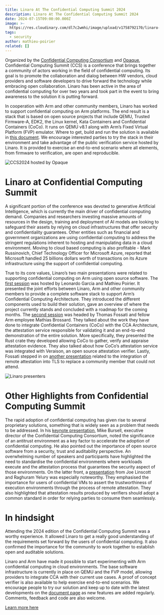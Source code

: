 ```yaml
---
title: Linaro At The Confidential Computing Summit 2024
description: Linaro At The Confidential Computing Summit 2024
date: 2024-07-15T09:00:00.000Z
image: >-
  https://res.cloudinary.com/dl7c2wmhi/image/upload/v1758792170/linaro-website/images/blog/ccs2024-image1_re3oo6.jpg
tags:
  - security
author: mathieu-poirier
related: []
---
```

Organized by the [Confidential Computing Consortium](https://confidentialcomputing.io/) and [Opaque](https://www.opaque.co/), Confidential Computing Summit (CCS) is a conference that brings together a community of actors working in the field of confidential computing.  Its goal is to promote the collaboration and dialog between HW vendors, cloud providers and software developers to drive forward the technology while embracing open collaboration.  Linaro has been active in the area of confidential computing for over two years and took part in the event to bring awareness to the solution it is putting forward.   

In cooperation with Arm and other community members, Linaro has worked to support confidential computing on Arm platforms.  The end result is a stack that is based on open source projects that include QEMU, Trusted Firmware-A, EDK2, the Linux kernel, Kata Containers and Confidential Containers (CoCo).  It runs on QEMU v8.1 along with Arm’s Fixed Virtual Platform (FVP) emulator.  Where to get, build and run the solution is available in [this document](https://linaro.atlassian.net/wiki/spaces/QEMU/pages/29051027459/Building+an+RME+stack+for+QEMU).  We encourage interested parties to try the stack in their environment and take advantage of the public verification service hosted by Linaro.  It is provided to exercise an end-to-end scenario where all elements, from firmware to verification, are open and reproducible.

![CCS2024 hosted by Opaque](/linaro-website/images/blog/ccs2024-image2_jqfwcu.jpg)

# Linaro at Confidential Computing Summit
A significant portion of the conference was devoted to generative Artificial Intelligence, which is currently the main driver of confidential computing demand.  Companies and researchers investing massive amounts of resources in the design, training and deployment of AI models are looking to safeguard their assets by relying on cloud infrastructures that offer security and confidentiality guarantees.  Other entities such as financial and government organizations are using confidential computing to address the stringent regulations inherent to hosting and manipulating data in a cloud environment.  Moving to cloud based computing is also profitable - Mark Russinovich, Chief Technology Officer for Microsoft Azure, reported that Microsoft handled 25 billions dollars worth of transactions on its Azure infrastructure using the support of confidential computing.

True to its core values, Linaro’s two main presentations were related to supporting confidential computing on Arm using open source software.  The [first session](https://www.confidentialcomputingsummit.com/session/enabling-arm-confidential-compute-architecture-cca-on-open-source) was hosted by Leonardo Garcia and Mathieu Poirier.  It presented the joint efforts between Linaro, Arm and other community members to provide a complete software stack to support Arm’s Confidential Computing Architecture.  They introduced the different components used to build their solution, gave an overview of where the project currently stands and concluded with a roadmap for the coming months.  The [second session](https://www.confidentialcomputingsummit.com/session/moving-beyond-vms-with-coco-on-arm) was headed by Thomas Fossati and fellow Arm employee Mathias Brossard.  They talked about the work they have done to integrate Confidential Containers (CoCo) with the CCA Architecture, the attestation service responsible for validating it and an end-to-end demonstration of the entire solution.  More specifically, they presented the Rust crate they developed allowing CoCo to gather, verify and appraise attestation evidence.  They also talked about how CoCo’s attestation service was integrated with Veraison, an open source attestation verifier.  Lastly, Fossati stepped in on [another presentation](https://www.confidentialcomputingsummit.com/session/attested-tls-and-formalization) related to the integration of remote attestation into TLS to replace a community member that could not attend.

![Linaro presenters](/linaro-website/images/blog/ccs2024-image3_wcphyy.jpg)

# Other Highlights from Confidential Computing Summit
The rapid adoption of confidential computing has given rise to several proprietary solutions, something that is widely seen as a problem that needs to be addressed.  In his [keynote presentation](https://youtu.be/rKVFDzZ937I), Mike Bursell, executive director of the Confidential Computing Consortium, noted the significance of an antitrust environment as a key factor to accelerate the adoption of confidential computing.  He also pointed out the importance of open source software from a security, trust and auditability perspective.  An overwhelming number of speakers and participants have highlighted the need to standardise the confidential environments where workloads execute and the attestation process that guarantees the security aspect of those environments.  On the latter front, a [presentation](https://www.confidentialcomputingsummit.com/session/towards-the-goal-of-confidential-computing-cc-ubiquity-interoperability-efforts-by-microsoft-and-intel-towards-attestation-standardization) from Joe Linscott and Raghuram Yelury was especially noteworthy.  They emphasised the importance for users of confidential VMs to assert the trustworthiness of execution environments through the process of remote attestation.  They also highlighted that attestation results produced by verifiers should adopt a common standard in order for relying parties to consume them seamlessly. 

# In hindsight
Attending the 2024 edition of the Confidential Computing Summit was a worthy experience. It allowed Linaro to get a really good understanding of the requirements set forward by the users of confidential computing. It also confirmed the importance for the community to work together to establish open and auditable solutions. 

Linaro and Arm have made it possible to start experimenting with Arm confidential computing in cloud environments. The base software infrastructure is currently in place on QEMU and the FVP model, allowing providers to integrate CCA with their current use cases. A proof of concept verifier is also available to help exercise end-to-end scenarios. We encourage people to try our solution and keep up to date with the latest developments on the [document page](https://linaro.atlassian.net/wiki/spaces/QEMU/pages/29051027459/Building+an+RME+stack+for+QEMU) as new features are added regularly. Comments, feedback and code are also welcome.

[Learn more here](https://linaro.atlassian.net/wiki/spaces/QEMU/pages/29051027459/Building+an+RME+stack+for+QEMU)
